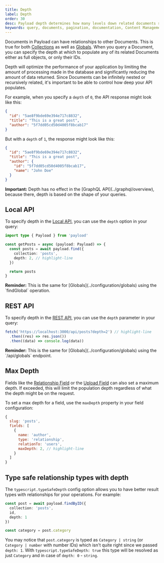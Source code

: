 ```yaml
---
title: Depth
label: Depth
order: 30
desc: Payload depth determines how many levels down related documents should be automatically populated when retrieved.
keywords: query, documents, pagination, documentation, Content Management System, cms, headless, javascript, node, react, nextjs
---
```


Documents in Payload can have relationships to other Documents. This is true for both [Collections](../configuration/collections) as well as [Globals](../configuration/globals). When you query a Document, you can specify the depth at which to populate any of its related Documents either as full objects, or only their IDs.

Depth will optimize the performance of your application by limiting the amount of processing made in the database and significantly reducing the amount of data returned. Since Documents can be infinitely nested or recursively related, it's important to be able to control how deep your API populates.

For example, when you specify a `depth` of `0`, the API response might look like this:

```json
{
  "id": "5ae8f9bde69e394e717c8832",
  "title": "This is a great post",
  "author": "5f7dd05cd50d4005f8bcab17"
}
```

But with a `depth` of `1`, the response might look like this:

```json
{
  "id": "5ae8f9bde69e394e717c8832",
  "title": "This is a great post",
  "author": {
    "id": "5f7dd05cd50d4005f8bcab17",
    "name": "John Doe"
  }
}
```

<Banner type="warning">
  <strong>Important:</strong>
  Depth has no effect in the [GraphQL API](../graphql/overview), because there, depth is based on the shape of your queries.
</Banner>

## Local API

To specify depth in the [Local API](../local-api/overview), you can use the `depth` option in your query:

```ts
import type { Payload } from 'payload'

const getPosts = async (payload: Payload) => {
  const posts = await payload.find({
    collection: 'posts',
    depth: 2, // highlight-line
  })

  return posts
}
```

<Banner type="info">
  <strong>Reminder:</strong>
  This is the same for [Globals](../configuration/globals) using the `findGlobal` operation.
</Banner>

## REST API

To specify depth in the [REST API](../rest-api/overview), you can use the `depth` parameter in your query:

```ts
fetch('https://localhost:3000/api/posts?depth=2') // highlight-line
  .then((res) => res.json())
  .then((data) => console.log(data))
```

<Banner type="info">
  <strong>Reminder:</strong>
  This is the same for [Globals](../configuration/globals) using the `/api/globals` endpoint.
</Banner>

## Max Depth

Fields like the [Relationship Field](../fields/relationship) or the [Upload Field](../fields/upload) can also set a maximum depth. If exceeded, this will limit the population depth regardless of what the depth might be on the request.

To set a max depth for a field, use the `maxDepth` property in your field configuration:

```js
{
  slug: 'posts',
  fields: [
    {
      name: 'author',
      type: 'relationship',
      relationTo: 'users',
      maxDepth: 2, // highlight-line
    }
  ]
}
```

## Type safe relationship types with depth

The `typescript.typeSafeDepth` config option allows you to have better result types with relationships for your operations.
For example:
```ts
const post = await payload.findByID({
  collection: 'posts',
  id,
  depth: 1
})

const category = post.category
```
You may notice that `post.category` is typed as `Category | string` (or `Category | number` with number IDs) which isn't quite right since we passed `depth: 1`.
With `typescript.typeSafeDepth: true` this type will be resolved as just `Category` and in case of `depth: 0` - `string`.
